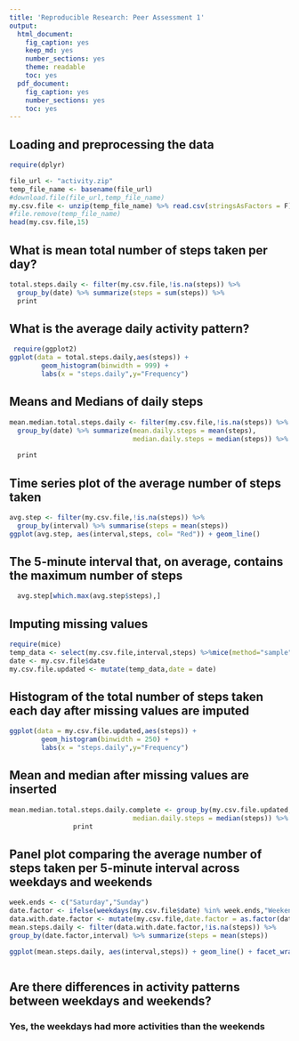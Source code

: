 ```yaml
---
title: 'Reproducible Research: Peer Assessment 1'
output:
  html_document:
    fig_caption: yes
    keep_md: yes
    number_sections: yes
    theme: readable
    toc: yes
  pdf_document: 
    fig_caption: yes
    number_sections: yes
    toc: yes
---
```



## Loading and preprocessing the data
```r
require(dplyr)

file_url <- "activity.zip"
temp_file_name <- basename(file_url)
#download.file(file_url,temp_file_name)
my.csv.file <- unzip(temp_file_name) %>% read.csv(stringsAsFactors = F) %>% mutate(date = as.POSIXct(date, format="%Y-%m-%d"))
#file.remove(temp_file_name)
head(my.csv.file,15)
```

## What is mean total number of steps taken per day?

```r
total.steps.daily <- filter(my.csv.file,!is.na(steps)) %>%
  group_by(date) %>% summarize(steps = sum(steps)) %>%
  print

```

## What is the average daily activity pattern?
```r
 require(ggplot2)
ggplot(data = total.steps.daily,aes(steps)) +
        geom_histogram(binwidth = 999) +
        labs(x = "steps.daily",y="Frequency")
```
## Means and Medians of daily steps 
```r
mean.median.total.steps.daily <- filter(my.csv.file,!is.na(steps)) %>%
  group_by(date) %>% summarize(mean.daily.steps = mean(steps),
                               median.daily.steps = median(steps)) %>%
                               
  print
```
## Time series plot of the average number of steps taken
```r
avg.step <- filter(my.csv.file,!is.na(steps)) %>%
  group_by(interval) %>% summarise(steps = mean(steps))
ggplot(avg.step, aes(interval,steps, col= "Red")) + geom_line() 

```
## The 5-minute interval that, on average, contains the maximum number of steps
```r
  avg.step[which.max(avg.step$steps),]
```
## Imputing missing values
```r
require(mice)
temp_data <- select(my.csv.file,interval,steps) %>%mice(method="sample") %>% complete()
date <- my.csv.file$date
my.csv.file.updated <- mutate(temp_data,date = date)
```

## Histogram of the total number of steps taken each day after missing values are imputed
```r
ggplot(data = my.csv.file.updated,aes(steps)) +
        geom_histogram(binwidth = 250) +
        labs(x = "steps.daily",y="Frequency")
```
## Mean and median after missing values are inserted 

```r
mean.median.total.steps.daily.complete <- group_by(my.csv.file.updated,date) %>% summarize(mean.daily.steps = mean(steps),
                               median.daily.steps = median(steps)) %>%
                print               
```

## Panel plot comparing the average number of steps taken per 5-minute interval across weekdays and weekends
```r
week.ends <- c("Saturday","Sunday")
date.factor <- ifelse(weekdays(my.csv.file$date) %in% week.ends,"Weekends","Weekdays")
data.with.date.factor <- mutate(my.csv.file,date.factor = as.factor(date.factor))
mean.steps.daily <- filter(data.with.date.factor,!is.na(steps)) %>%
group_by(date.factor,interval) %>% summarize(steps = mean(steps)) 

ggplot(mean.steps.daily, aes(interval,steps)) + geom_line() + facet_wrap(~date.factor,nrow = 2,ncol = 1) 



```

## Are there differences in activity patterns between weekdays and weekends?
### Yes, the weekdays had more activities than the weekends
